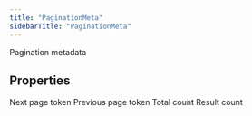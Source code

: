 ```yaml
---
title: "PaginationMeta"
sidebarTitle: "PaginationMeta"
---
```


Pagination metadata

## Properties

<ResponseField name="next\_token" type="string">
Next page token
</ResponseField>





<ResponseField name="previous\_token" type="string">
Previous page token
</ResponseField>





<ResponseField name="total\_count" type="number">
Total count
</ResponseField>





<ResponseField name="result\_count" type="number">
Result count
</ResponseField>



